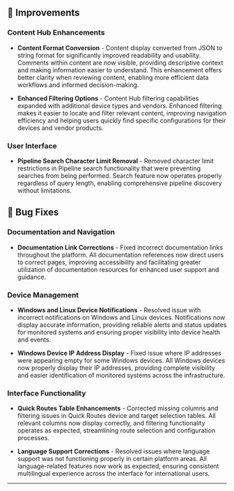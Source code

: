 ## :wrench: Improvements

### Content Hub Enhancements

- **Content Format Conversion** - Content display converted from JSON to string format for significantly improved readability and usability. Comments within content are now visible, providing descriptive context and making information easier to understand. This enhancement offers better clarity when reviewing content, enabling more efficient data workflows and informed decision-making.

- **Enhanced Filtering Options** - Content Hub filtering capabilities expanded with additional device types and vendors. Enhanced filtering makes it easier to locate and filter relevant content, improving navigation efficiency and helping users quickly find specific configurations for their devices and vendor products.

### User Interface

- **Pipeline Search Character Limit Removal** - Removed character limit restrictions in Pipeline search functionality that were preventing searches from being performed. Search feature now operates properly regardless of query length, enabling comprehensive pipeline discovery without limitations.

## :bug: Bug Fixes

### Documentation and Navigation

- **Documentation Link Corrections** - Fixed incorrect documentation links throughout the platform. All documentation references now direct users to correct pages, improving accessibility and facilitating greater utilization of documentation resources for enhanced user support and guidance.

### Device Management

- **Windows and Linux Device Notifications** - Resolved issue with incorrect notifications on Windows and Linux devices. Notifications now display accurate information, providing reliable alerts and status updates for monitored systems and ensuring proper visibility into device health and events.

- **Windows Device IP Address Display** - Fixed issue where IP addresses were appearing empty for some Windows devices. All Windows devices now properly display their IP addresses, providing complete visibility and easier identification of monitored systems across the infrastructure.

### Interface Functionality

- **Quick Routes Table Enhancements** - Corrected missing columns and filtering issues in Quick Routes device and target selection tables. All relevant columns now display correctly, and filtering functionality operates as expected, streamlining route selection and configuration processes.

- **Language Support Corrections** - Resolved issues where language support was not functioning properly in certain platform areas. All language-related features now work as expected, ensuring consistent multilingual experience across the interface for international users.

---


